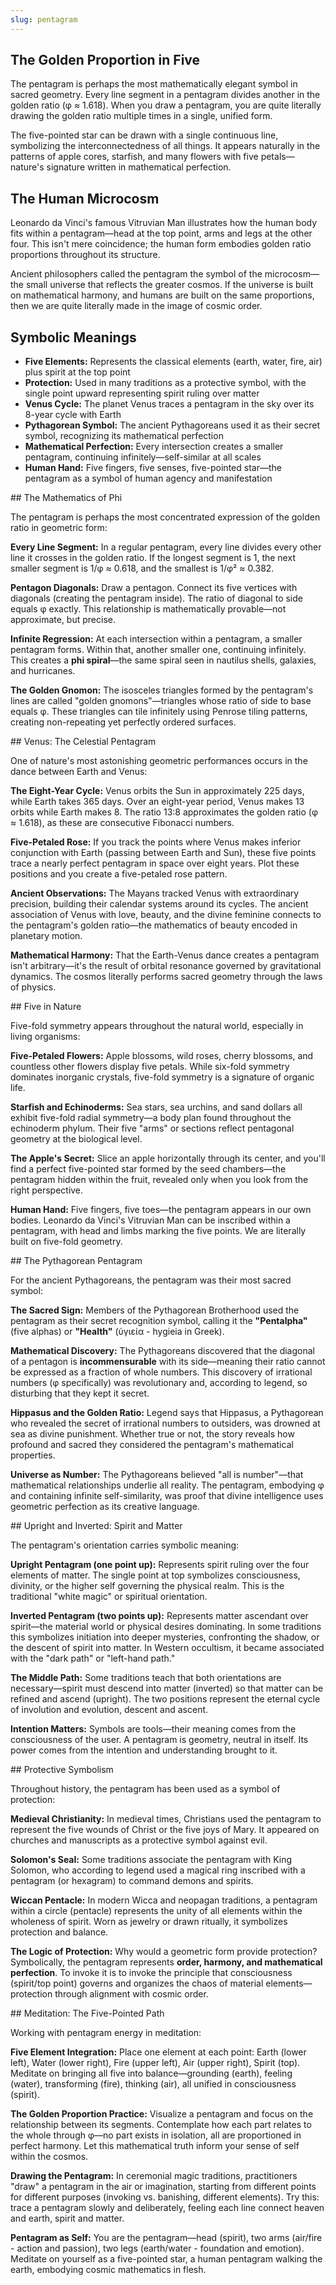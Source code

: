 ```yaml
---
slug: pentagram
---
```


<Section title="The Golden Proportion in Five">

## The Golden Proportion in Five

The pentagram is perhaps the most mathematically elegant symbol in sacred geometry. Every line segment in a pentagram divides another in the golden ratio (φ ≈ 1.618). When you draw a pentagram, you are quite literally drawing the golden ratio multiple times in a single, unified form.

The five-pointed star can be drawn with a single continuous line, symbolizing the interconnectedness of all things. It appears naturally in the patterns of apple cores, starfish, and many flowers with five petals—nature's signature written in mathematical perfection.

</Section>

<Section title="The Human Microcosm">

## The Human Microcosm

Leonardo da Vinci's famous Vitruvian Man illustrates how the human body fits within a pentagram—head at the top point, arms and legs at the other four. This isn't mere coincidence; the human form embodies golden ratio proportions throughout its structure.

Ancient philosophers called the pentagram the symbol of the microcosm—the small universe that reflects the greater cosmos. If the universe is built on mathematical harmony, and humans are built on the same proportions, then we are quite literally made in the image of cosmic order.

</Section>

<Section title="Symbolic Meanings">

## Symbolic Meanings

- **Five Elements:** Represents the classical elements (earth, water, fire, air) plus spirit at the top point
- **Protection:** Used in many traditions as a protective symbol, with the single point upward representing spirit ruling over matter
- **Venus Cycle:** The planet Venus traces a pentagram in the sky over its 8-year cycle with Earth
- **Pythagorean Symbol:** The ancient Pythagoreans used it as their secret symbol, recognizing its mathematical perfection
- **Mathematical Perfection:** Every intersection creates a smaller pentagram, continuing infinitely—self-similar at all scales
- **Human Hand:** Five fingers, five senses, five-pointed star—the pentagram as a symbol of human agency and manifestation

</Section>

<Section>
## The Mathematics of Phi

The pentagram is perhaps the most concentrated expression of the golden ratio in geometric form:

**Every Line Segment:**
In a regular pentagram, every line divides every other line it crosses in the golden ratio. If the longest segment is 1, the next smaller segment is 1/φ ≈ 0.618, and the smallest is 1/φ² ≈ 0.382.

**Pentagon Diagonals:**
Draw a pentagon. Connect its five vertices with diagonals (creating the pentagram inside). The ratio of diagonal to side equals φ exactly. This relationship is mathematically provable—not approximate, but precise.

**Infinite Regression:**
At each intersection within a pentagram, a smaller pentagram forms. Within that, another smaller one, continuing infinitely. This creates a **phi spiral**—the same spiral seen in nautilus shells, galaxies, and hurricanes.

**The Golden Gnomon:**
The isosceles triangles formed by the pentagram's lines are called "golden gnomons"—triangles whose ratio of side to base equals φ. These triangles can tile infinitely using Penrose tiling patterns, creating non-repeating yet perfectly ordered surfaces.
</Section>

<Section>
## Venus: The Celestial Pentagram

One of nature's most astonishing geometric performances occurs in the dance between Earth and Venus:

**The Eight-Year Cycle:**
Venus orbits the Sun in approximately 225 days, while Earth takes 365 days. Over an eight-year period, Venus makes 13 orbits while Earth makes 8. The ratio 13:8 approximates the golden ratio (φ ≈ 1.618), as these are consecutive Fibonacci numbers.

**Five-Petaled Rose:**
If you track the points where Venus makes inferior conjunction with Earth (passing between Earth and Sun), these five points trace a nearly perfect pentagram in space over eight years. Plot these positions and you create a five-petaled rose pattern.

**Ancient Observations:**
The Mayans tracked Venus with extraordinary precision, building their calendar systems around its cycles. The ancient association of Venus with love, beauty, and the divine feminine connects to the pentagram's golden ratio—the mathematics of beauty encoded in planetary motion.

**Mathematical Harmony:**
That the Earth-Venus dance creates a pentagram isn't arbitrary—it's the result of orbital resonance governed by gravitational dynamics. The cosmos literally performs sacred geometry through the laws of physics.
</Section>

<Section>
## Five in Nature

Five-fold symmetry appears throughout the natural world, especially in living organisms:

**Five-Petaled Flowers:**
Apple blossoms, wild roses, cherry blossoms, and countless other flowers display five petals. While six-fold symmetry dominates inorganic crystals, five-fold symmetry is a signature of organic life.

**Starfish and Echinoderms:**
Sea stars, sea urchins, and sand dollars all exhibit five-fold radial symmetry—a body plan found throughout the echinoderm phylum. Their five "arms" or sections reflect pentagonal geometry at the biological level.

**The Apple's Secret:**
Slice an apple horizontally through its center, and you'll find a perfect five-pointed star formed by the seed chambers—the pentagram hidden within the fruit, revealed only when you look from the right perspective.

**Human Hand:**
Five fingers, five toes—the pentagram appears in our own bodies. Leonardo da Vinci's Vitruvian Man can be inscribed within a pentagram, with head and limbs marking the five points. We are literally built on five-fold geometry.
</Section>

<Section>
## The Pythagorean Pentagram

For the ancient Pythagoreans, the pentagram was their most sacred symbol:

**The Sacred Sign:**
Members of the Pythagorean Brotherhood used the pentagram as their secret recognition symbol, calling it the **"Pentalpha"** (five alphas) or **"Health"** (ὑγιεία - hygieia in Greek).

**Mathematical Discovery:**
The Pythagoreans discovered that the diagonal of a pentagon is **incommensurable** with its side—meaning their ratio cannot be expressed as a fraction of whole numbers. This discovery of irrational numbers (φ specifically) was revolutionary and, according to legend, so disturbing that they kept it secret.

**Hippasus and the Golden Ratio:**
Legend says that Hippasus, a Pythagorean who revealed the secret of irrational numbers to outsiders, was drowned at sea as divine punishment. Whether true or not, the story reveals how profound and sacred they considered the pentagram's mathematical properties.

**Universe as Number:**
The Pythagoreans believed "all is number"—that mathematical relationships underlie all reality. The pentagram, embodying φ and containing infinite self-similarity, was proof that divine intelligence uses geometric perfection as its creative language.
</Section>

<Section>
## Upright and Inverted: Spirit and Matter

The pentagram's orientation carries symbolic meaning:

**Upright Pentagram (one point up):**
Represents spirit ruling over the four elements of matter. The single point at top symbolizes consciousness, divinity, or the higher self governing the physical realm. This is the traditional "white magic" or spiritual orientation.

**Inverted Pentagram (two points up):**
Represents matter ascendant over spirit—the material world or physical desires dominating. In some traditions this symbolizes initiation into deeper mysteries, confronting the shadow, or the descent of spirit into matter. In Western occultism, it became associated with the "dark path" or "left-hand path."

**The Middle Path:**
Some traditions teach that both orientations are necessary—spirit must descend into matter (inverted) so that matter can be refined and ascend (upright). The two positions represent the eternal cycle of involution and evolution, descent and ascent.

**Intention Matters:**
Symbols are tools—their meaning comes from the consciousness of the user. A pentagram is geometry, neutral in itself. Its power comes from the intention and understanding brought to it.
</Section>

<Section>
## Protective Symbolism

Throughout history, the pentagram has been used as a symbol of protection:

**Medieval Christianity:**
In medieval times, Christians used the pentagram to represent the five wounds of Christ or the five joys of Mary. It appeared on churches and manuscripts as a protective symbol against evil.

**Solomon's Seal:**
Some traditions associate the pentagram with King Solomon, who according to legend used a magical ring inscribed with a pentagram (or hexagram) to command demons and spirits.

**Wiccan Pentacle:**
In modern Wicca and neopagan traditions, a pentagram within a circle (pentacle) represents the unity of all elements within the wholeness of spirit. Worn as jewelry or drawn ritually, it symbolizes protection and balance.

**The Logic of Protection:**
Why would a geometric form provide protection? Symbolically, the pentagram represents **order, harmony, and mathematical perfection**. To invoke it is to invoke the principle that consciousness (spirit/top point) governs and organizes the chaos of material elements—protection through alignment with cosmic order.
</Section>

<Section>
## Meditation: The Five-Pointed Path

Working with pentagram energy in meditation:

**Five Element Integration:**
Place one element at each point: Earth (lower left), Water (lower right), Fire (upper left), Air (upper right), Spirit (top). Meditate on bringing all five into balance—grounding (earth), feeling (water), transforming (fire), thinking (air), all unified in consciousness (spirit).

**The Golden Proportion Practice:**
Visualize a pentagram and focus on the relationship between its segments. Contemplate how each part relates to the whole through φ—no part exists in isolation, all are proportioned in perfect harmony. Let this mathematical truth inform your sense of self within the cosmos.

**Drawing the Pentagram:**
In ceremonial magic traditions, practitioners "draw" a pentagram in the air or imagination, starting from different points for different purposes (invoking vs. banishing, different elements). Try this: trace a pentagram slowly and deliberately, feeling each line connect heaven and earth, spirit and matter.

**Pentagram as Self:**
You are the pentagram—head (spirit), two arms (air/fire - action and passion), two legs (earth/water - foundation and emotion). Meditate on yourself as a five-pointed star, a human pentagram walking the earth, embodying cosmic mathematics in flesh.
</Section>

<RelatedGeometries slug="pentagram" />
